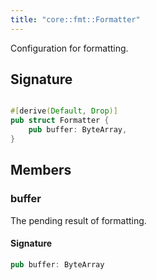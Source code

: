 ```yaml
---
title: "core::fmt::Formatter"
---
```


Configuration for formatting.



## Signature

```rust

#[derive(Default, Drop)]
pub struct Formatter {
    pub buffer: ByteArray,
}
```


## Members

### buffer

The pending result of formatting.


#### Signature

```rust
pub buffer: ByteArray
```



